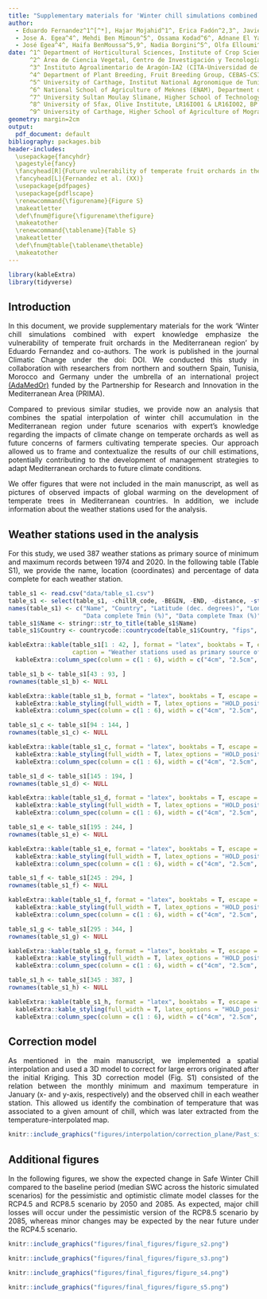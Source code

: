 ```yaml
---
title: "Supplementary materials for 'Winter chill simulations combined with expert knowledge emphasize the vulnerability of temperate fruit orchards in the Mediterranean region'"
author:
  - Eduardo Fernandez^1^[^*], Hajar Mojahid^1^, Erica Fadón^2,3^, Javier Rodrigo^2,3^, David Ruiz^4^,
  - Jose A. Egea^4^, Mehdi Ben Mimoun^5^, Ossama Kodad^6^, Adnane El Yaacoubi^7^, Mohamed Ghrab^8^,
  - José Egea^4^, Haifa BenMoussa^5,9^, Nadia Borgini^5^, Olfa Elloumi^8^ and Eike Luedeling^1^  
date: ^1^ Department of Horticultural Sciences, Institute of Crop Science and Resource Conservation (INRES), University of Bonn, 53121 Bonn, Germany \newline
      ^2^ Área de Ciencia Vegetal, Centro de Investigación y Tecnología Agroalimentaria de Aragón (CITA), Gobierno de Aragón, Avda. Montañana 930, 50059 Zaragoza, Spain \newline
      ^3^ Instituto Agroalimentario de Aragón-IA2 (CITA-Universidad de Zaragoza), 50013 Zaragoza, Spain \newline
      ^4^ Department of Plant Breeding, Fruit Breeding Group, CEBAS-CSIC, PO Box 164, Espinardo, 30100 Murcia, Spain \newline
      ^5^ University of Carthage, Institut National Agronomique de Tunisie (INAT), Laboratory GREEN-TEAM (LR17AGR01), 43 avenue Charles Nicolle, 1082 Tunis, Tunisia \newline
      ^6^ National School of Agriculture of Meknes (ENAM), Department of Arboriculture and Viticulture, PB. S/40, 50000 Meknes, Morocco \newline
      ^7^ University Sultan Moulay Slimane, Higher School of Technology Khenifra, P.B. 170, Khenifra, Morocco \newline
      ^8^ University of Sfax, Olive Institute, LR16IO01 & LR16IO02, BP 1087 Sfax 3000, Tunisia \newline
      ^9^ University of Carthage, Higher School of Agriculture of Mograne, Department of Agricultural Production, Zaghouan, Tunisia
geometry: margin=2cm
output: 
  pdf_document: default
bibliography: packages.bib
header-includes:
  \usepackage{fancyhdr}
  \pagestyle{fancy}
  \fancyhead[R]{Future vulnerability of temperate fruit orchards in the Mediterranean}
  \fancyhead[L]{Fernandez et al. (XX)}
  \usepackage{pdfpages}
  \usepackage{pdflscape}
  \renewcommand{\figurename}{Figure S}
  \makeatletter
  \def\fnum@figure{\figurename\thefigure}
  \makeatother
  \renewcommand{\tablename}{Table S}
  \makeatletter
  \def\fnum@table{\tablename\thetable}
  \makeatother
---
```


<style>
body {
text-align: justify}
</style>

```r
library(kableExtra)
library(tidyverse)
```

[^*]: Corresponding author: Eduardo Fernández (efernand@uni-bonn.de)

## Introduction

In this document, we provide supplementary materials for the work 'Winter chill simulations combined with expert knowledge emphasize the vulnerability of temperate fruit orchards in the Mediterranean region' by Eduardo Fernandez and co-authors. The work is published in the journal Climatic Change under the doi: DOI. We conducted this study in collaboration with researchers from northern and southern Spain, Tunisia, Morocco and Germany under the umbrella of an international project [(AdaMedOr)](https://mel.cgiar.org/projects/adamedor) funded by the Partnership for Research and Innovation in the Mediterranean Area (PRIMA).

Compared to previous similar studies, we provide now an analysis that combines the spatial interpolation of winter chill accumulation in the Mediterranean region under future scenarios with expert's knowledge regarding the impacts of climate change on temperate orchards as well as future concerns of farmers cultivating temperate species. Our approach allowed us to frame and contextualize the results of our chill estimations, potentially contributing to the development of management strategies to adapt Mediterranean orchards to future climate conditions.

We offer figures that were not included in the main manuscript, as well as pictures of observed impacts of global warming on the development of temperate trees in Mediterranean countries. In addition, we include information about the weather stations used for the analysis.

\newpage

## Weather stations used in the analysis

For this study, we used 387 weather stations as primary source of minimum and maximum records between 1974 and 2020. In the following table (Table S1), we provide the name, location (coordinates) and percentage of data complete for each weather station.

```r
table_s1 <- read.csv("data/table_s1.csv")
table_s1 <- select(table_s1, -chillR_code, -BEGIN, -END, -distance, -starts_with("Total"))
names(table_s1) <- c("Name", "Country", "Latitude (dec. degrees)", "Longitude (dec. degrees)",
                     "Data complete Tmin (%)", "Data complete Tmax (%)")
table_s1$Name <- stringr::str_to_title(table_s1$Name)
table_s1$Country <- countrycode::countrycode(table_s1$Country, "fips", "country.name")

kableExtra::kable(table_s1[1 : 42, ], format = "latex", booktabs = T, escape = T, digits = 1,
                  caption = "Weather stations used as primary source of minimum and maximum records between 1974 and 2020 in the Mediterranean basin") %>% kableExtra::kable_styling(full_width = T, latex_options = "HOLD_position") %>% 
  kableExtra::column_spec(column = c(1 : 6), width = c("4cm", "2.5cm", "1.4cm", "1.4cm", "2.5cm", "2.5cm"))
```

```r
table_s1_b <- table_s1[43 : 93, ]
rownames(table_s1_b) <- NULL

kableExtra::kable(table_s1_b, format = "latex", booktabs = T, escape = T, digits = 1) %>% 
  kableExtra::kable_styling(full_width = T, latex_options = "HOLD_position") %>% 
  kableExtra::column_spec(column = c(1 : 6), width = c("4cm", "2.5cm", "1.4cm", "1.4cm", "2.5cm", "2.5cm"))
```

```r
table_s1_c <- table_s1[94 : 144, ]
rownames(table_s1_c) <- NULL

kableExtra::kable(table_s1_c, format = "latex", booktabs = T, escape = T, digits = 1) %>% 
  kableExtra::kable_styling(full_width = T, latex_options = "HOLD_position") %>% 
  kableExtra::column_spec(column = c(1 : 6), width = c("4cm", "2.5cm", "1.4cm", "1.4cm", "2.5cm", "2.5cm"))
```

```r
table_s1_d <- table_s1[145 : 194, ]
rownames(table_s1_d) <- NULL

kableExtra::kable(table_s1_d, format = "latex", booktabs = T, escape = T, digits = 1) %>% 
  kableExtra::kable_styling(full_width = T, latex_options = "HOLD_position") %>% 
  kableExtra::column_spec(column = c(1 : 6), width = c("4cm", "2.5cm", "1.4cm", "1.4cm", "2.5cm", "2.5cm"))
```

```r
table_s1_e <- table_s1[195 : 244, ]
rownames(table_s1_e) <- NULL

kableExtra::kable(table_s1_e, format = "latex", booktabs = T, escape = T, digits = 1) %>% 
  kableExtra::kable_styling(full_width = T, latex_options = "HOLD_position") %>% 
  kableExtra::column_spec(column = c(1 : 6), width = c("4cm", "2.5cm", "1.4cm", "1.4cm", "2.5cm", "2.5cm"))
```

```r
table_s1_f <- table_s1[245 : 294, ]
rownames(table_s1_f) <- NULL

kableExtra::kable(table_s1_f, format = "latex", booktabs = T, escape = T, digits = 1) %>% 
  kableExtra::kable_styling(full_width = T, latex_options = "HOLD_position") %>% 
  kableExtra::column_spec(column = c(1 : 6), width = c("4cm", "2.5cm", "1.4cm", "1.4cm", "2.5cm", "2.5cm"))
```

```r
table_s1_g <- table_s1[295 : 344, ]
rownames(table_s1_g) <- NULL

kableExtra::kable(table_s1_g, format = "latex", booktabs = T, escape = T, digits = 1) %>% 
  kableExtra::kable_styling(full_width = T, latex_options = "HOLD_position") %>% 
  kableExtra::column_spec(column = c(1 : 6), width = c("4cm", "2.5cm", "1.4cm", "1.4cm", "2.5cm", "2.5cm"))
```

```r
table_s1_h <- table_s1[345 : 387, ]
rownames(table_s1_h) <- NULL

kableExtra::kable(table_s1_h, format = "latex", booktabs = T, escape = T, digits = 1) %>% 
  kableExtra::kable_styling(full_width = T, latex_options = "HOLD_position") %>% 
  kableExtra::column_spec(column = c(1 : 6), width = c("4cm", "2.5cm", "1.4cm", "1.4cm", "2.5cm", "2.5cm"))
```

\newpage

## Correction model

As mentioned in the main manuscript, we implemented a spatial interpolation and used a 3D model to correct for large errors originated after the initial Kriging. This 3D correction model (Fig. S1) consisted of the relation between the monthly minimum and maximum temperature in January (x- and y-axis, respectively) and the observed chill in each weather station. This allowed us identify the combination of temperature that was associated to a given amount of chill, which was later extracted from the temperature-interpolated map.

```r
knitr::include_graphics("figures/interpolation/correction_plane/Past_sim_1975supplementary.png")
```

## Additional figures
In the following figures, we show the expected change in Safe Winter Chill compared to the baseline period (median SWC across the historic simulated scenarios) for the pessimistic and optimistic climate model classes for the RCP4.5 and RCP8.5 scenario by 2050 and 2085. As expected, major chill losses will occur under the pessimistic version of the RCP8.5 scenario by 2085, whereas minor changes may be expected by the near future under the RCP4.5 scenario.

```r
knitr::include_graphics("figures/final_figures/figure_s2.png")
```

```r
knitr::include_graphics("figures/final_figures/figure_s3.png")
```

```r
knitr::include_graphics("figures/final_figures/figure_s4.png")
```

```r
knitr::include_graphics("figures/final_figures/figure_s5.png")
```


